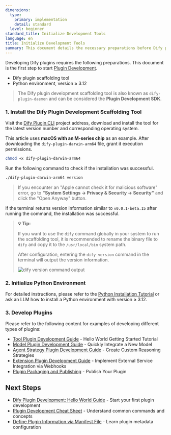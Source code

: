 ```yaml
---
dimensions:
  type:
    primary: implementation
    detail: standard
  level: beginner
standard_title: Initialize Development Tools
language: en
title: Initialize Development Tools
summary: This document details the necessary preparations before Dify plugin development, including the complete steps for installing the Dify plugin scaffolding tool (dify-plugin-daemon) and configuring the Python environment (version requirement ≥3.12). It also provides reference links for developing different types of plugins.
---
```


Developing Dify plugins requires the following preparations. This document is the first step to start [Plugin Development](/plugin_dev_en/0111-getting-started-dify-plugin.en).

*   Dify plugin scaffolding tool
*   Python environment, version ≥ 3.12

> The Dify plugin development scaffolding tool is also known as `dify-plugin-daemon` and can be considered the **Plugin Development SDK**.

### **1. Install the Dify Plugin Development Scaffolding Tool**

Visit the [Dify Plugin CLI](https://github.com/langgenius/dify-plugin-daemon/releases) project address, download and install the tool for the latest version number and corresponding operating system.

This article uses **macOS with an M-series chip** as an example. After downloading the `dify-plugin-darwin-arm64` file, grant it execution permissions.

```bash
chmod +x dify-plugin-darwin-arm64
```

Run the following command to check if the installation was successful.

```bash
./dify-plugin-darwin-arm64 version
```

> If you encounter an "Apple cannot check it for malicious software" error, go to **"System Settings → Privacy & Security → Security"** and click the "Open Anyway" button.

If the terminal returns version information similar to `v0.0.1-beta.15` after running the command, the installation was successful.

> **💡 Tip:**
>
> If you want to use the `dify` command globally in your system to run the scaffolding tool, it is recommended to rename the binary file to `dify` and copy it to the `/usr/local/bin` system path.
>
> After configuration, entering the `dify version` command in the terminal will output the version information.
>
> <img src="https://assets-docs.dify.ai/2025/02/74e57a57c1ae1cc70f4a45084cbbb37e.png" alt="dify version command output" />

### **2. Initialize Python Environment**

For detailed instructions, please refer to the [Python Installation Tutorial](https://www.python.org/downloads/) or ask an LLM how to install a Python environment with version ≥ 3.12.

### 3. Develop Plugins

Please refer to the following content for examples of developing different types of plugins:

-   [Tool Plugin Development Guide](/plugin_dev_en/0211-getting-started-dify-tool.en) - Hello World Getting Started Tutorial
-   [Model Plugin Development Guide](/plugin_dev_en/0211-getting-started-new-model.en) - Quickly Integrate a New Model
-   [Agent Strategy Plugin Development Guide](/plugin_dev_en/9433-agent-strategy-plugin.en) - Create Custom Reasoning Strategies
-   [Extension Plugin Development Guide](/plugin_dev_en/9231-extension-plugin.en) - Implement External Service Integration via Webhooks
-   [Plugin Packaging and Publishing](/plugin_dev_en/0321-release-overview.en) - Publish Your Plugin

## Next Steps

-   [Dify Plugin Development: Hello World Guide](/plugin_dev_en/0211-getting-started-dify-tool.en) - Start your first plugin development
-   [Plugin Development Cheat Sheet](/plugin_dev_en/0131-cheatsheet.en) - Understand common commands and concepts
-   [Define Plugin Information via Manifest File](/plugin_dev_en/0411-plugin-info-by-manifest.en) - Learn plugin metadata configuration